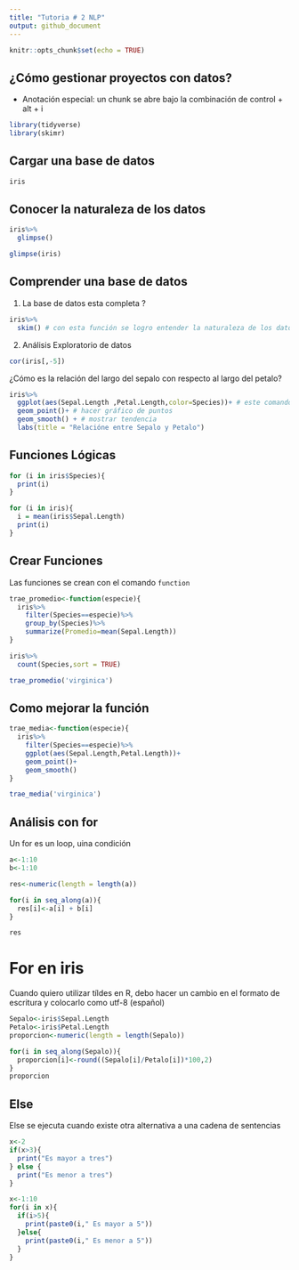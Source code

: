 ```yaml
---
title: "Tutoria # 2 NLP"
output: github_document
---
```


```r
knitr::opts_chunk$set(echo = TRUE)
```

## ¿Cómo gestionar proyectos con datos?

* Anotación especial: un chunk se abre bajo la combinación de control + alt + i

```r
library(tidyverse)
library(skimr)
```

## Cargar una base de datos

```r
iris
```
## Conocer la naturaleza de los datos
 
```r
iris%>%
  glimpse() 
```


```r
glimpse(iris)
```

## Comprender una base de datos

1) La base de datos esta completa ?

```r
iris%>%
  skim() # con esta función se logro entender la naturaleza de los datos.
```


2) Análisis Exploratorio de datos 


```r
cor(iris[,-5])
```


¿Cómo es la relación del largo del sepalo con respecto al largo del petalo?

```r
iris%>%
  ggplot(aes(Sepal.Length ,Petal.Length,color=Species))+ # este comando se uiliza para diseñar las gráficas
  geom_point()+ # hacer gráfico de puntos 
  geom_smooth() + # mostrar tendencia 
  labs(title = "Relacióne entre Sepalo y Petalo")
```

## Funciones Lógicas

```r
for (i in iris$Species){
  print(i)
}
```



```r
for (i in iris){
  i = mean(iris$Sepal.Length)
  print(i)
}
```

## Crear Funciones

Las funciones se crean con el comando `function`
```r
trae_promedio<-function(especie){
  iris%>%
    filter(Species==especie)%>%
    group_by(Species)%>%
    summarize(Promedio=mean(Sepal.Length))
}
```

```r
iris%>%
  count(Species,sort = TRUE)
```


```r
trae_promedio('virginica')
```


## Como mejorar la función 


```r
trae_media<-function(especie){
  iris%>%
    filter(Species==especie)%>%
    ggplot(aes(Sepal.Length,Petal.Length))+
    geom_point()+
    geom_smooth()
}
```



```r
trae_media('virginica')
```

## Análisis con for 

Un for es un loop, uina condición 

```r

a<-1:10
b<-1:10

res<-numeric(length = length(a))

for(i in seq_along(a)){
  res[i]<-a[i] + b[i]
}   

res
```




# For en iris

Cuando quiero
utilizar
tíldes en R, debo hacer un cambio en el formato de escritura y colocarlo como utf-8 (español)


```r
Sepalo<-iris$Sepal.Length
Petalo<-iris$Petal.Length
proporcion<-numeric(length = length(Sepalo))

for(i in seq_along(Sepalo)){
  proporcion[i]<-round((Sepalo[i]/Petalo[i])*100,2)
}
proporcion
```



## Else 

Else se ejecuta cuando existe otra alternativa a una cadena de sentencias 


```r
x<-2
if(x>3){
  print("Es mayor a tres")
} else {
  print("Es menor a tres")
}
```

```r
x<-1:10
for(i in x){
  if(i>5){
    print(paste0(i," Es mayor a 5"))
  }else{
    print(paste0(i," Es menor a 5"))
  }
}
```

